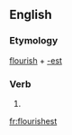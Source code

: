 ==English==

===Etymology===
[[flourish]] + [[-est]]

===Verb===
{{head|en}}

# {{en-archaic second-person singular of|flourish|lang=en}}

[[fr:flourishest]]